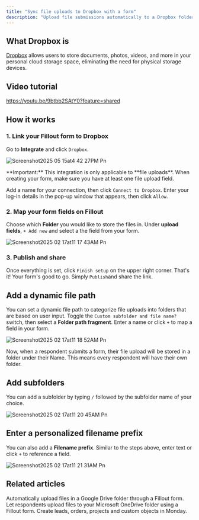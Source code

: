 ```yaml
---
title: "Sync file uploads to Dropbox with a form"
description: "Upload file submissions automatically to a Dropbox folder with your Fillout form. Optionally set a dynamic file path to categorize submissions into nested folders."
---
```


## What Dropbox is

[Dropbox](https://www.dropbox.com/) allows users to store documents, photos, videos, and more in your personal cloud storage space, eliminating the need for physical storage devices.

## Video tutorial

https://youtu.be/9btbb2SAtY0?feature=shared

## How it works

### 1. Link your Fillout form to Dropbox

Go to **Integrate** and click `Dropbox`.

![Screenshot2025 05 15at4 42 27PM Pn](/images/Screenshot2025-05-15at4.42.27PM.png)

<Check>
  **Important:** This integration is only applicable to **file uploads**. When creating your form, make sure you have at least one file upload field.
</Check>

Add a name for your connection, then click `Connect to Dropbox`. Enter your log-in details in the pop-up window that appears, then click `Allow`.

### 2. Map your form fields on **Fillout**

Choose which **Folder** you would like to store the files in. Under **upload fields**, `+ Add new` and select a the field from your form.

![Screenshot2025 02 17at11 17 43AM Pn](/images/Screenshot2025-02-17at11.17.43AM.png)

### 3. **Publish and share**

Once everything is set, click `Finish setup` on the upper right corner. That's it\! Your form's good to go. Simply `Publish`and share the link.

## Add a dynamic file path

You can set a dynamic file path to categorize file uploads into folders that are based on user input. Toggle the `Custom subfolder and file name?` switch, then select a **Folder path fragment**. Enter a name or click `+` to map a field in your form.

![Screenshot2025 02 17at11 18 52AM Pn](/images/Screenshot2025-02-17at11.18.52AM.png)

Now, when a respondent submits a form, their file upload will be stored in a folder under their Name. This means every respondent will have their own folder.

## Add subfolders

You can add a subfolder by typing `/` followed by the subfolder name of your choice.

![Screenshot2025 02 17at11 20 45AM Pn](/images/Screenshot2025-02-17at11.20.45AM.png)

## Enter a personalized filename prefix

You can also add a **Filename prefix**. Similar to the steps above, enter text or click `+` to reference a field.

![Screenshot2025 02 17at11 21 31AM Pn](/images/Screenshot2025-02-17at11.21.31AM.png)

## Related articles

<CardGroup cols={3}>
  <Card title="Upload files to Google Drive" icon="google-drive" iconType="regular" color="#FFC738">
Automatically upload files in a Google Drive folder through a Fillout form.
  </Card>
  <Card title="Sync files to OneDrive" icon="cloud-arrow-up" iconType="regular" color="#FFC738">
Let respondents upload files to your Microsoft OneDrive folder using a Fillout form.
  </Card>
  <Card title="Sync responses to Monday" icon="columns-3" iconType="regular" color="#FFC738">
Create leads, orders, projects and custom objects in Monday.
  </Card>
</CardGroup>